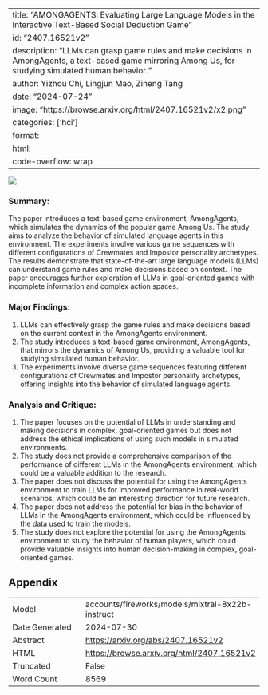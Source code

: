 
---
title: "AMONGAGENTS: Evaluating Large Language Models in the Interactive Text-Based Social Deduction Game"
id: "2407.16521v2"
description: "LLMs can grasp game rules and make decisions in AmongAgents, a text-based game mirroring Among Us, for studying simulated human behavior."
author: Yizhou Chi, Lingjun Mao, Zineng Tang
date: "2024-07-24"
image: "https://browse.arxiv.org/html/2407.16521v2/x2.png"
categories: ['hci']
format:
  html:
    code-overflow: wrap
---

![](https://browse.arxiv.org/html/2407.16521v2/x2.png)

### Summary:

The paper introduces a text-based game environment, AmongAgents, which simulates the dynamics of the popular game Among Us. The study aims to analyze the behavior of simulated language agents in this environment. The experiments involve various game sequences with different configurations of Crewmates and Impostor personality archetypes. The results demonstrate that state-of-the-art large language models (LLMs) can understand game rules and make decisions based on context. The paper encourages further exploration of LLMs in goal-oriented games with incomplete information and complex action spaces.

### Major Findings:

1. LLMs can effectively grasp the game rules and make decisions based on the current context in the AmongAgents environment.
2. The study introduces a text-based game environment, AmongAgents, that mirrors the dynamics of Among Us, providing a valuable tool for studying simulated human behavior.
3. The experiments involve diverse game sequences featuring different configurations of Crewmates and Impostor personality archetypes, offering insights into the behavior of simulated language agents.

### Analysis and Critique:

1. The paper focuses on the potential of LLMs in understanding and making decisions in complex, goal-oriented games but does not address the ethical implications of using such models in simulated environments.
2. The study does not provide a comprehensive comparison of the performance of different LLMs in the AmongAgents environment, which could be a valuable addition to the research.
3. The paper does not discuss the potential for using the AmongAgents environment to train LLMs for improved performance in real-world scenarios, which could be an interesting direction for future research.
4. The paper does not address the potential for bias in the behavior of LLMs in the AmongAgents environment, which could be influenced by the data used to train the models.
5. The study does not explore the potential for using the AmongAgents environment to study the behavior of human players, which could provide valuable insights into human decision-making in complex, goal-oriented games.

## Appendix

|          |          |
|----------|----------|
| Model     | accounts/fireworks/models/mixtral-8x22b-instruct       |
| Date Generated     | 2024-07-30       |
| Abstract | [https://arxiv.org/abs/2407.16521v2](https://arxiv.org/abs/2407.16521v2)        |
| HTML     | [https://browse.arxiv.org/html/2407.16521v2](https://browse.arxiv.org/html/2407.16521v2)       |
| Truncated       | False       |
| Word Count       | 8569       |